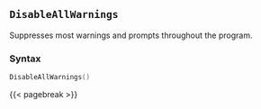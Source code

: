 ## `DisableAllWarnings`

Suppresses\index{Warnings!disabling} most warnings and prompts throughout the program.

### Syntax {-}

``` .lua
DisableAllWarnings()
```

{{< pagebreak >}}


